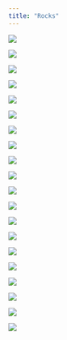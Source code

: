 ```yaml
---
title: "Rocks"
---
```


::: {.grid}
::: {.g-col-6}
![](/images/rocks/1-blue2.jpeg)
:::

::: {.g-col-6}
![](/images/rocks/2-blue1.jpeg)
:::

::: {.g-col-6}
![](/images/rocks/3-dendro1.jpeg)
:::

::: {.g-col-6}
![](/images/rocks/4-dendro2.jpeg)
:::

::: {.g-col-6}
![](/images/rocks/5-amphibole.jpeg)
:::

::: {.g-col-6}
![](/images/rocks/6-dacite.jpeg)
:::

::: {.g-col-6}
![](/images/rocks/7-clinopyroxene.jpeg)
:::

::: {.g-col-6}
![](/images/rocks/8-plagio.jpeg)
:::

::: {.g-col-6}
![](/images/rocks/9-biotite_light.jpeg)
:::

::: {.g-col-6}
![](/images/rocks/10-light.jpeg)
:::

::: {.g-col-6}
![](/images/rocks/11-black.jpeg)
:::

::: {.g-col-6}
![](/images/rocks/12-calcite.jpeg)
:::

::: {.g-col-6}
![](/images/rocks/13-igneous1.jpeg)
:::

::: {.g-col-6}
![](/images/rocks/14-igneous2.jpeg)
:::

::: {.g-col-6}
![](/images/rocks/15-fossil1.jpeg)
:::

::: {.g-col-6}
![](/images/rocks/16-fossil2.jpeg)
:::

::: {.g-col-6}
![](/images/rocks/meta1a.jpeg)
:::

::: {.g-col-6}
![](/images/rocks/meta1b.jpeg)
:::

::: {.g-col-6}
![](/images/rocks/meta2a.jpeg)
:::

::: {.g-col-6}
![](/images/rocks/meta2b.jpeg)
:::
:::
